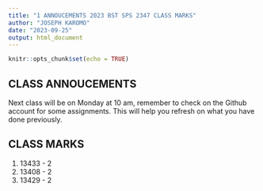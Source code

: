 ```yaml
---
title: "1 ANNOUCEMENTS 2023 BST SPS 2347 CLASS MARKS"
author: "JOSEPH KAROMO"
date: "2023-09-25"
output: html_document
---
```


```r
knitr::opts_chunk$set(echo = TRUE)
```

## CLASS ANNOUCEMENTS
Next class will be on Monday at 10 am, remember to check on the Github account for some assignments. This will help you refresh on what you have done previously. 


## CLASS MARKS
1. 13433 - 2
2. 13408 - 2
3. 13429 - 2

